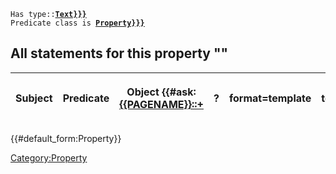 <includeonly>
 Has type::'''[[Has type::{{{SMWHasType|Text}}}]]'''
 Predicate class is '''[[HasPredicateClass::{{{PredicateClass|Property}}}]]'''

== All statements for this property "{{PAGENAME}}" ==

{|class="sortable wikitable smwtable jquery-tablesorter" width=100%
!Subject
!Predicate
!Object
{{#ask:[[{{PAGENAME}}::+]]
|?{{PAGENAME}}
|format=template
|template=StatementsTableRow
|link=none
}}
|}
[[Category:Property]]</includeonly>
{{#default_form:Property}}
